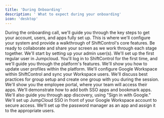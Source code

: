 ```yaml
---
title: 'During Onboarding'
description: ' What to expect during your onboarding'
icon: 'desktop'
---
```


<Card title="Onboarding call" icon="comment-exclamation">
 During the onboarding call, we'll guide you through the key steps to get your account, users, and apps fully set up. This is where we'll configure your system and provide a walkthrough of ShiftControl's core features. Be ready to collaborate and share your screen as we work through each stage together.
</Card>

<Steps>
  <Step title="Admin User Setup"
  icon="user-crown">
    We'll start by setting up your admin user(s).
  </Step>
  <Step title="JumpCloud User Setup"
  icon="user">
    We'll set up the first regular user in Jumpcloud.
  </Step>
  <Step title="Accessing ShiftControl"
  icon="gauge">
    You'll log in to ShiftControl for the first time, and we'll guide you through the platform's features.
  </Step>
  <Step title="Updating User Profiles"
  icon="address-card">
    We'll show you how to update user profiles within the platform.
  </Step>
  <Step title="Google Workspace Setup"
  icon="google">
    We'll configure Google Workspace within ShiftControl and sync your Workspace users.
  </Step>
  <Step title="Group Configuration"
  icon="user-group">
    We'll discuss best practices for group setup and create one group with you during the session.
  </Step>
  <Step title="Employee Portal Walkthrough"
  icon="bookmark">
    We'll show you the employee portal, where your team will access their apps.    
  </Step>
 <Step title="Adding and Configuring Apps"
  icon="grid-2-plus">
    We'll demonstrate how to add both SSO apps and bookmark apps. We'll also guide you through app discovery, using "Sign in with Google."
  </Step>
 <Step title="Securing Google Workspace with JumpCloud"
  icon="shield">
    We'll set up JumpCloud SSO in front of your Google Workspace account to secure access.
  </Step>
 <Step title="Password Manager Setup"
  icon="lock">
    We’ll set up the password manager as an app and assign it to the appropriate users.
  </Step>
</Steps>
